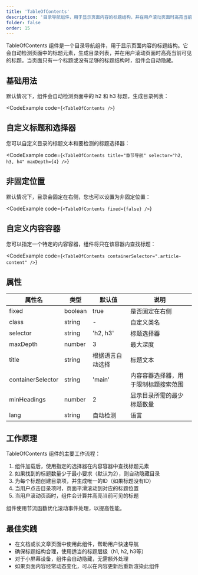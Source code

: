 ```yaml
---
title: 'TableOfContents'
description: '目录导航组件，用于显示页面内容的标题结构，并在用户滚动页面时高亮当前可见标题'
folder: false
order: 15
---
```



TableOfContents 组件是一个目录导航组件，用于显示页面内容的标题结构。它会自动检测页面中的标题元素，生成目录列表，并在用户滚动页面时高亮当前可见的标题。当页面只有一个标题或没有足够的标题结构时，组件会自动隐藏。

## 基础用法

默认情况下，组件会自动检测页面中的 h2 和 h3 标题，生成目录列表：

<CodeExample
  code={`<TableOfContents />`}
>
  <TableOfContents />
</CodeExample>

## 自定义标题和选择器

您可以自定义目录的标题文本和要检测的标题选择器：

<CodeExample
  code={`<TableOfContents
  title="章节导航"
  selector="h2, h3, h4"
  maxDepth={4}
/>`}
>
  <TableOfContents
    title="章节导航"
    selector="h2, h3, h4"
    maxDepth={4}
  />
</CodeExample>

## 非固定位置

默认情况下，目录会固定在右侧，您也可以设置为非固定位置：

<CodeExample
  code={`<TableOfContents fixed={false} />`}
>
  <TableOfContents fixed={false} />
</CodeExample>

## 自定义内容容器

您可以指定一个特定的内容容器，组件将只在该容器内查找标题：

<CodeExample
  code={`<TableOfContents containerSelector=".article-content" />`}
>
  <TableOfContents containerSelector=".article-content" />
</CodeExample>

## 属性

| 属性名 | 类型 | 默认值 | 说明 |
| ------ | ---- | ------ | ---- |
| fixed | boolean | true | 是否固定在右侧 |
| class | string | - | 自定义类名 |
| selector | string | 'h2, h3' | 标题选择器 |
| maxDepth | number | 3 | 最大深度 |
| title | string | 根据语言自动选择 | 标题文本 |
| containerSelector | string | 'main' | 内容容器选择器，用于限制标题搜索范围 |
| minHeadings | number | 2 | 显示目录所需的最少标题数量 |
| lang | string | 自动检测 | 语言 |

## 工作原理

TableOfContents 组件的主要工作流程：

1. 组件加载后，使用指定的选择器在内容容器中查找标题元素
2. 如果找到的标题数量少于最小要求（默认为2），则自动隐藏目录
3. 为每个标题创建目录项，并生成唯一的ID（如果标题没有ID）
4. 当用户点击目录项时，页面平滑滚动到对应的标题位置
5. 当用户滚动页面时，组件会计算并高亮当前可见的标题

组件使用节流函数优化滚动事件处理，以提高性能。

## 最佳实践

- 在文档或长文章页面中使用此组件，帮助用户快速导航
- 确保标题结构合理，使用适当的标题层级（h1, h2, h3等）
- 对于小屏幕设备，组件会自动隐藏，无需额外处理
- 如果页面内容经常动态变化，可以在内容更新后重新渲染此组件 
